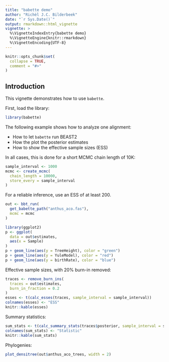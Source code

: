 ```yaml
---
title: "babette demo"
author: "Richèl J.C. Bilderbeek"
date: "`r Sys.Date()`"
output: rmarkdown::html_vignette
vignette: >
  %\VignetteIndexEntry{babette demo}
  %\VignetteEngine{knitr::rmarkdown}
  %\VignetteEncoding{UTF-8}
---
```


```r
knitr::opts_chunk$set(
  collapse = TRUE,
  comment = "#>"
)
```

## Introduction

This vignette demonstrates how to use `babette`.

First, load the library:

```r
library(babette)
```

The following example shows how to analyze one alignment:

 * How to let `babette` run BEAST2
 * How the plot the posterior estimates
 * How to show the effective sample sizes (ESS)
 
In all cases, this is done for a short MCMC chain length of 10K:

```r
sample_interval <- 1000
mcmc <- create_mcmc(
  chain_length = 10000, 
  store_every = sample_interval
)
```

For a reliable inference, use an ESS of at least 200.

```r
out <- bbt_run(
  get_babette_path("anthus_aco.fas"),
  mcmc = mcmc
)
```

```r
library(ggplot2)
p <- ggplot(
  data = out$estimates,
  aes(x = Sample)
) 
p + geom_line(aes(y = TreeHeight), color = "green")
p + geom_line(aes(y = YuleModel), color = "red")
p + geom_line(aes(y = birthRate), color = "blue")

```

Effective sample sizes, with 20% burn-in removed:

```r
traces <- remove_burn_ins(
  traces = out$estimates, 
  burn_in_fraction = 0.2
)
esses <- t(calc_esses(traces, sample_interval = sample_interval))
colnames(esses) <- "ESS"
knitr::kable(esses)
```

Summary statistics:
  
```r
sum_stats <- t(calc_summary_stats(traces$posterior, sample_interval = sample_interval))
colnames(sum_stats) <- "Statistic"
knitr::kable(sum_stats)
```

Phylogenies:

```r
plot_densitree(out$anthus_aco_trees, width = 2)
```
